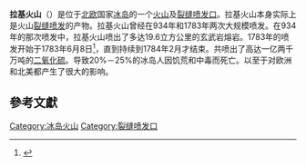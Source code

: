 {{NoteTA
|G1 = Unit
}}
{{Infobox mountain
| name = 拉基火山
| photo = Laki fissure (3).jpg
| photo_caption = 拉基火山
| Elevation = {{convert|1725|m|ft|0}}
| prominence = 
| label_position = 
| location = {{flag|Iceland}}
| coordinates = {{coord|64|03|53|N|18|13|34|W|region:IS|display=inline,title}}
| topo = 
| type = [[裂缝喷发口|裂缝喷发口]]
| age = 
| last_eruption = 1784年
| first_ascent = 
| easiest_route = 
| pushpin_map = Iceland
| pushpin_label_position = left
| pushpin_map_caption =拉基火山的位置
}}

'''拉基火山'''（{{lang-is|Lakagígar}}）是位于[[北欧|北欧]]国家[[冰岛|冰岛]]的一个[[火山|火山]]及[[裂缝喷发口|裂缝喷发口]]。拉基火山本身实际上是火山[[裂缝喷发口|裂缝喷发]]的产物。拉基火山曾经在934年和1783年两次大规模喷发。在934年的那次喷发中，拉基火山喷出了多达19.6立方公里的玄武岩熔岩。1783年的喷发开始于1783年6月8日<ref>{{cite news|url=http://www.epochtimes.com/b5/10/4/17/n2880315.htm|title=1783年冰島火山爆發 奪走數以萬計人命|date=2010-04-17|work=大紀元|accessdate=2016-11-20|archive-date=2020-03-03|archive-url=https://web.archive.org/web/20200303000731/https://www.epochtimes.com/b5/10/4/17/n2880315.htm|dead-url=no}}</ref>，直到持续到1784年2月才结束。共喷出了高达一亿两千万吨的[[二氧化硫|二氧化硫]]。导致20%－25%的冰岛人因饥荒和中毒而死亡。以至于对欧洲和北美都产生了很大的影响。

== 參考文獻 ==
{{Reflist}}

{{normdaten}}
[[Category:冰岛火山|Category:冰岛火山]]
[[Category:裂缝喷发口|Category:裂缝喷发口]]
{{iceland-geo-stub}}